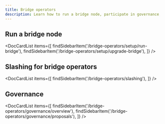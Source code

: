 ```yaml
---
title: Bridge operators
description: Learn how to run a bridge node, participate in governance, and more.
---
```



## Run a bridge node

<DocCardList items={[
    findSidebarItem('/bridge-operators/setup/run-bridge'),
    findSidebarItem('/bridge-operators/setup/upgrade-bridge'),
    ]} />

## Slashing for bridge operators

<DocCardList items={[
    findSidebarItem('/bridge-operators/slashing'),
    ]} />

## Governance

<DocCardList items={[
    findSidebarItem('/bridge-operators/governance/overview'),
    findSidebarItem('/bridge-operators/governance/proposals'),
    ]} />
